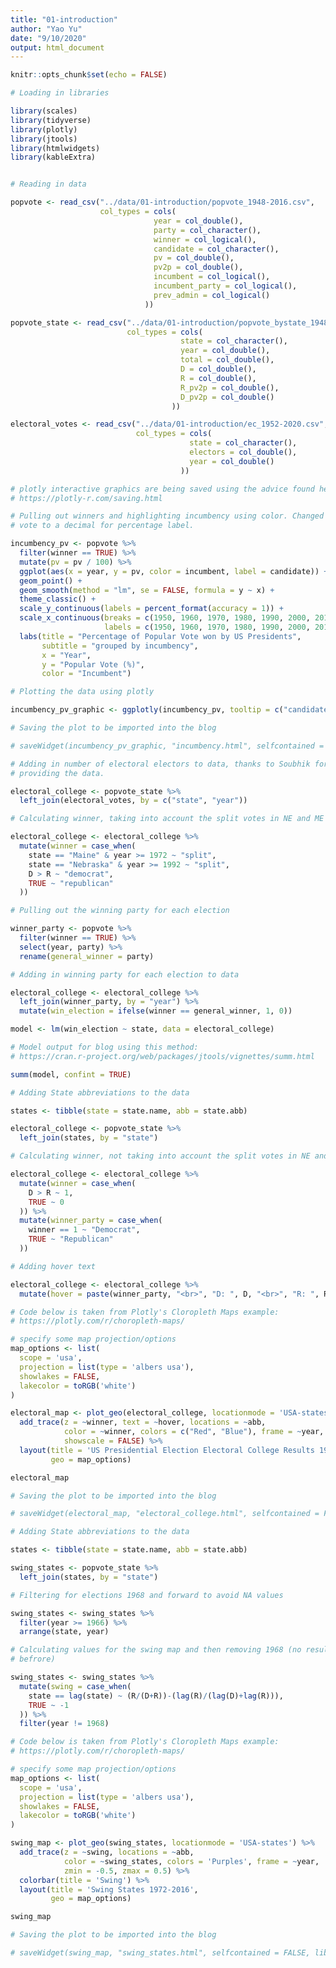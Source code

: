 ```yaml
---
title: "01-introduction"
author: "Yao Yu"
date: "9/10/2020"
output: html_document
---
```


```r
knitr::opts_chunk$set(echo = FALSE)

# Loading in libraries

library(scales)
library(tidyverse)
library(plotly)
library(jtools)
library(htmlwidgets)
library(kableExtra)


# Reading in data

popvote <- read_csv("../data/01-introduction/popvote_1948-2016.csv",
                    col_types = cols(
                                year = col_double(),
                                party = col_character(),
                                winner = col_logical(),
                                candidate = col_character(),
                                pv = col_double(),
                                pv2p = col_double(),
                                incumbent = col_logical(),
                                incumbent_party = col_logical(),
                                prev_admin = col_logical()
                              ))

popvote_state <- read_csv("../data/01-introduction/popvote_bystate_1948-2016.csv",
                          col_types = cols(
                                      state = col_character(),
                                      year = col_double(),
                                      total = col_double(),
                                      D = col_double(),
                                      R = col_double(),
                                      R_pv2p = col_double(),
                                      D_pv2p = col_double()
                                    ))

electoral_votes <- read_csv("../data/01-introduction/ec_1952-2020.csv",
                            col_types = cols(
                                        state = col_character(),
                                        electors = col_double(),
                                        year = col_double()
                                      ))

```

```r

# plotly interactive graphics are being saved using the advice found here:
# https://plotly-r.com/saving.html

# Pulling out winners and highlighting incumbency using color. Changed popular
# vote to a decimal for percentage label.

incumbency_pv <- popvote %>% 
  filter(winner == TRUE) %>%
  mutate(pv = pv / 100) %>% 
  ggplot(aes(x = year, y = pv, color = incumbent, label = candidate)) +
  geom_point() +
  geom_smooth(method = "lm", se = FALSE, formula = y ~ x) +
  theme_classic() +
  scale_y_continuous(labels = percent_format(accuracy = 1)) +
  scale_x_continuous(breaks = c(1950, 1960, 1970, 1980, 1990, 2000, 2010, 2020), 
                     labels = c(1950, 1960, 1970, 1980, 1990, 2000, 2010, 2020)) +
  labs(title = "Percentage of Popular Vote won by US Presidents",
       subtitle = "grouped by incumbency",
       x = "Year",
       y = "Popular Vote (%)",
       color = "Incumbent")

# Plotting the data using plotly

incumbency_pv_graphic <- ggplotly(incumbency_pv, tooltip = c("candidate", "year", "pv"))

# Saving the plot to be imported into the blog

# saveWidget(incumbency_pv_graphic, "incumbency.html", selfcontained = FALSE, libdir = "lib")

```

```r

# Adding in number of electoral electors to data, thanks to Soubhik for
# providing the data.

electoral_college <- popvote_state %>% 
  left_join(electoral_votes, by = c("state", "year"))

# Calculating winner, taking into account the split votes in NE and ME

electoral_college <- electoral_college %>% 
  mutate(winner = case_when(
    state == "Maine" & year >= 1972 ~ "split",
    state == "Nebraska" & year >= 1992 ~ "split",
    D > R ~ "democrat",
    TRUE ~ "republican"
  ))

# Pulling out the winning party for each election

winner_party <- popvote %>% 
  filter(winner == TRUE) %>% 
  select(year, party) %>% 
  rename(general_winner = party)

# Adding in winning party for each election to data

electoral_college <- electoral_college %>% 
  left_join(winner_party, by = "year") %>% 
  mutate(win_election = ifelse(winner == general_winner, 1, 0))

model <- lm(win_election ~ state, data = electoral_college)

# Model output for blog using this method:
# https://cran.r-project.org/web/packages/jtools/vignettes/summ.html

summ(model, confint = TRUE)

```


```r

# Adding State abbreviations to the data

states <- tibble(state = state.name, abb = state.abb)

electoral_college <- popvote_state %>% 
  left_join(states, by = "state")

# Calculating winner, not taking into account the split votes in NE and ME

electoral_college <- electoral_college %>% 
  mutate(winner = case_when(
    D > R ~ 1,
    TRUE ~ 0
  )) %>% 
  mutate(winner_party = case_when(
    winner == 1 ~ "Democrat",
    TRUE ~ "Republican"
  ))

# Adding hover text

electoral_college <- electoral_college %>% 
  mutate(hover = paste(winner_party, "<br>", "D: ", D, "<br>", "R: ", R, sep = ""))

# Code below is taken from Plotly's Cloropleth Maps example:
# https://plotly.com/r/choropleth-maps/

# specify some map projection/options
map_options <- list(
  scope = 'usa',
  projection = list(type = 'albers usa'),
  showlakes = FALSE,
  lakecolor = toRGB('white')
)

electoral_map <- plot_geo(electoral_college, locationmode = 'USA-states') %>% 
  add_trace(z = ~winner, text = ~hover, locations = ~abb, 
            color = ~winner, colors = c("Red", "Blue"), frame = ~year,
            showscale = FALSE) %>% 
  layout(title = 'US Presidential Election Electoral College Results 1948-2016',
         geo = map_options)

electoral_map

# Saving the plot to be imported into the blog

# saveWidget(electoral_map, "electoral_college.html", selfcontained = FALSE, libdir = "lib")

```

```r

# Adding State abbreviations to the data

states <- tibble(state = state.name, abb = state.abb)

swing_states <- popvote_state %>% 
  left_join(states, by = "state")

# Filtering for elections 1968 and forward to avoid NA values

swing_states <- swing_states %>% 
  filter(year >= 1966) %>% 
  arrange(state, year)

# Calculating values for the swing map and then removing 1968 (no results from
# befrore)

swing_states <- swing_states %>% 
  mutate(swing = case_when(
    state == lag(state) ~ (R/(D+R))-(lag(R)/(lag(D)+lag(R))),
    TRUE ~ -1
  )) %>% 
  filter(year != 1968)

# Code below is taken from Plotly's Cloropleth Maps example:
# https://plotly.com/r/choropleth-maps/

# specify some map projection/options
map_options <- list(
  scope = 'usa',
  projection = list(type = 'albers usa'),
  showlakes = FALSE,
  lakecolor = toRGB('white')
)

swing_map <- plot_geo(swing_states, locationmode = 'USA-states') %>% 
  add_trace(z = ~swing, locations = ~abb,
            color = ~swing_states, colors = 'Purples', frame = ~year,
            zmin = -0.5, zmax = 0.5) %>% 
  colorbar(title = 'Swing') %>% 
  layout(title = 'Swing States 1972-2016',
         geo = map_options)

swing_map

# Saving the plot to be imported into the blog

# saveWidget(swing_map, "swing_states.html", selfcontained = FALSE, libdir = "lib")

```

